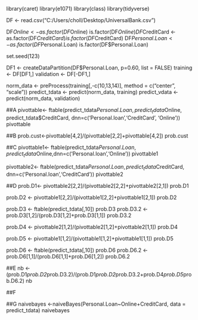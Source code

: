 library(caret)
library(e1071)
library(class)
library(tidyverse)

DF <- read.csv("C:/Users/choll/Desktop/UniversalBank.csv")

DF$Online <- as.factor(DF$Online)
is.factor(DF$Online)
DF$CreditCard <- as.factor(DF$CreditCard)
is.factor(DF$CreditCard)
DF$Personal.Loan <- as.factor(DF$Personal.Loan)
is.factor(DF$Personal.Loan)

set.seed(123)

DF1 <- createDataPartition(DF$Personal.Loan, p=0.60, list = FALSE)
training <- DF[DF1,]
validation <- DF[-DF1,]

norm_data <- preProcess(training[,-c(10,13,14)], method = c("center", "scale"))
predict_tdata <- predict(norm_data, training)
predict_vdata <- predict(norm_data, validation)

##A
pivottable<- ftable(predict_tdata$Personal.Loan, predict_tdata$Online, predict_tdata$CreditCard, dnn=c('Personal.loan','CreditCard', 'Online'))
pivottable

##B
prob.cust<-pivottable[4,2]/(pivottable[2,2]+pivottable[4,2])
prob.cust

##C
pivottable1<- ftable(predict_tdata$Personal.Loan,predict_tdata$Online,dnn=c('Personal.loan','Online'))
pivottable1

pivottable2<- ftable(predict_tdata$Personal.Loan,predict_tdata$CreditCard, dnn=c('Personal.loan','CreditCard'))
pivottable2

##D
prob.D1<- pivottable2[2,2]/(pivottable2[2,2]+pivottable2[2,1])
prob.D1

prob.D2 <- pivottable1[2,2]/(pivottable1[2,2]+pivottable1[2,1])
prob.D2

prob.D3 <- ftable(predict_tdata[,10])
prob.D3
prob.D3.2 <- prob.D3[1,2]/(prob.D3[1,2]+prob.D3[1,1])
prob.D3.2

prob.D4 <- pivottable2[1,2]/(pivottable2[1,2]+pivottable2[1,1])
prob.D4

prob.D5 <- pivottable1[1,2]/(pivottable1[1,2]+pivottable1[1,1])
prob.D5

prob.D6 <- ftable(predict_tdata[,10])
prob.D6
prob.D6.2 <- prob.D6[1,1]/(prob.D6[1,1]+prob.D6[1,2])
prob.D6.2    

##E
nb <- (prob.D1*prob.D2*prob.D3.2)/(prob.D1*prob.D2*prob.D3.2+prob.D4*prob.D5*prob.D6.2)
nb

##F


##G
naivebayes <-naiveBayes(Personal.Loan~Online+CreditCard, data = predict_tdata)
naivebayes


